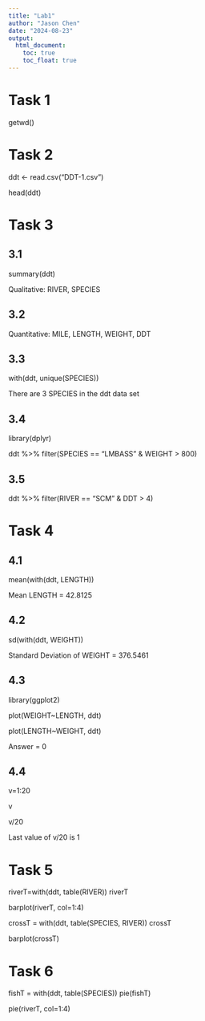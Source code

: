 ```yaml
---
title: "Lab1"
author: "Jason Chen"
date: "2024-08-23"
output: 
  html_document:
    toc: true
    toc_float: true
---
```


# Task 1
  getwd()

# Task 2
  ddt <- read.csv("DDT-1.csv")
  
  head(ddt)

# Task 3
## 3.1
  summary(ddt)
  
  Qualitative: RIVER, SPECIES

## 3.2
  Quantitative: MILE, LENGTH, WEIGHT, DDT
  
## 3.3
  with(ddt, unique(SPECIES))

  There are 3 SPECIES in the ddt data set
  
## 3.4
  library(dplyr)

  ddt %>% filter(SPECIES == "LMBASS" & WEIGHT > 800)

## 3.5
  ddt %>% filter(RIVER == "SCM" & DDT > 4)

# Task 4

## 4.1
  mean(with(ddt, LENGTH))
  
  Mean LENGTH = 42.8125
  
## 4.2
  sd(with(ddt, WEIGHT))

  Standard Deviation of WEIGHT = 376.5461
  
## 4.3
  library(ggplot2)

  plot(WEIGHT~LENGTH, ddt)

  plot(LENGTH~WEIGHT, ddt)

  Answer = 0

## 4.4
  v=1:20
  
  v
  
  v/20
  
  Last value of v/20 is 1
  
# Task 5
  riverT=with(ddt, table(RIVER))
  riverT
  
  barplot(riverT, col=1:4)

  crossT = with(ddt, table(SPECIES, RIVER))
  crossT
  
  barplot(crossT)
  
# Task 6
  fishT = with(ddt, table(SPECIES))
  pie(fishT)
  
  pie(riverT, col=1:4)

